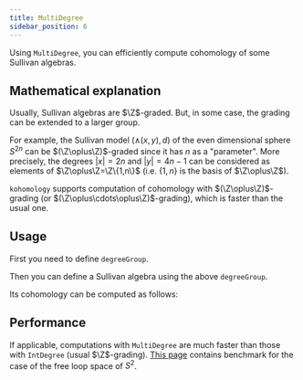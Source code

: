 ```yaml
---
title: MultiDegree
sidebar_position: 6
---
```



Using `MultiDegree`, you can efficiently compute cohomology of some Sullivan algebras.

## Mathematical explanation
Usually, Sullivan algebras are $\Z$-graded.
But, in some case, the grading can be extended to a larger group.

For example, the Sullivan model $(\wedge(x,y), d)$ of the even dimensional sphere $S^{2n}$
can be $(\Z\oplus\Z)$-graded since it has $n$ as a "parameter".
More precisely,
the degrees $|x|=2n$ and $|y|=4n-1$ can be considered as elements of
$\Z\oplus\Z=\Z\{1,n\}$ (i.e. $\{1, n\}$ is the basis of $\Z\oplus\Z$).

`kohomology` supports computation of cohomology with
$(\Z\oplus\Z)$-grading (or $(\Z\oplus\cdots\oplus\Z)$-grading),
which is faster than the usual one.


## Usage
First you need to define `degreeGroup`.
<ImportKotlin path="MultiDegree.kt" restrict="degree" />

Then you can define a Sullivan algebra using the above `degreeGroup`.
<ImportKotlin path="MultiDegree.kt" restrict="model" />

Its cohomology can be computed as follows:

<ImportKotlin path="MultiDegree.kt" restrict="cohomology" />

## Performance
If applicable, computations with `MultiDegree` are much faster than those with `IntDegree` (usual $\Z$-grading).
[This page](./free-loop-space.mdx) contains benchmark for the case of the free loop space of $S^2$.
